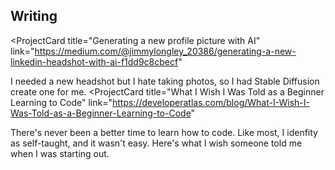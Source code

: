 ## Writing

<ProjectCard
  title="Generating a new profile picture with AI"
  link="https://medium.com/@jimmylongley_20386/generating-a-new-linkedin-headshot-with-ai-f1dd9c8cbecf"
>
  I needed a new headshot but I hate taking photos, so I had Stable Diffusion
  create one for me.
</ProjectCard>
<ProjectCard
  title="What I Wish I Was Told as a Beginner Learning to Code"
  link="https://developeratlas.com/blog/What-I-Wish-I-Was-Told-as-a-Beginner-Learning-to-Code"
>
  There's never been a better time to learn how to code. Like most, I idenfity
  as self-taught, and it wasn't easy. Here's what I wish someone told me when I
  was starting out.
</ProjectCard>
